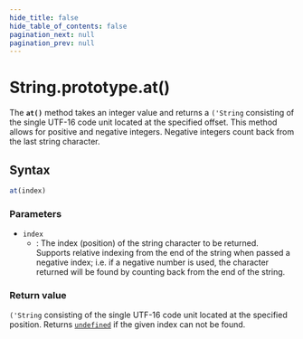 ```yaml
---
hide_title: false
hide_table_of_contents: false
pagination_next: null
pagination_prev: null
---
```

# String.prototype.at()

The **`at()`** method takes an integer value and returns a `('String` consisting of the single UTF-16 code unit located at the specified offset. This method allows for positive and negative integers. Negative integers count back from the last string character.

## Syntax

```js
at(index)
```

### Parameters

- `index`
  - : The index (position) of the string character to be returned. Supports relative indexing from the end of the string when passed a negative index; i.e. if a negative number is used, the character returned will be found by counting back from the end of the string.

### Return value

`('String` consisting of the single UTF-16 code unit located at the specified position. Returns [`undefined`](../../../globals/undefined.md) if the given index can not be found.
